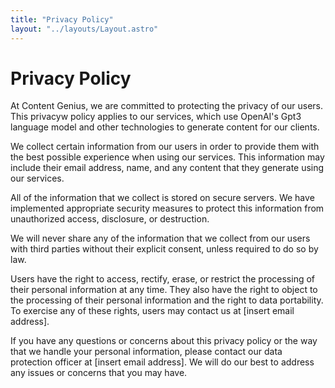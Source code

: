 ```yaml
---
title: "Privacy Policy"
layout: "../layouts/Layout.astro"
---
```


<div class="px-8 max-w-2xl mx-auto">
  <div class="bg-gray-900 rounded-lg p-12">
  <h1 class="text-gray-200 text-xl mb-8">Privacy Policy</h1>
  <div class="text-content">
At Content Genius, we are committed to protecting the privacy of our users. This privacyw policy applies to our services, which use OpenAI's Gpt3 language model and other technologies to generate content for our clients.

We collect certain information from our users in order to provide them with the best possible experience when using our services. This information may include their email address, name, and any content that they generate using our services.

All of the information that we collect is stored on secure servers. We have implemented appropriate security measures to protect this information from unauthorized access, disclosure, or destruction.

We will never share any of the information that we collect from our users with third parties without their explicit consent, unless required to do so by law.

Users have the right to access, rectify, erase, or restrict the processing of their personal information at any time. They also have the right to object to the processing of their personal information and the right to data portability. To exercise any of these rights, users may contact us at [insert email address].

If you have any questions or concerns about this privacy policy or the way that we handle your personal information, please contact our data protection officer at [insert email address]. We will do our best to address any issues or concerns that you may have.

</div>
</div>
</div>
